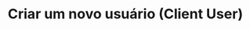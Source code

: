 ---
title: 'Criar um novo usuário (Client User)'
openapi: "POST /client/user"
description: 'Cria um novo usuário associado à sua conta de API. Esse usuário poderá ser autenticado posteriormente via login com e-mail e senha ou 2FA.'
---